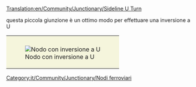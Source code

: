 [[Translation:en/Community/Junctionary/Sideline U Turn]]

{{it/Community/Junctionary/Nodi ferroviari}}
{{it/Community/Junctionary/Requisiti nodo|<!--1-->Molto economico
|<!-- 2 -->0
|<!-- 3 -->0
|<!-- 4 -->0
|<!-- 5 -->1
|<!-- 6 -->0
|<!-- 7 -->0
|<!-- 8 -->0
|<!-- 9 -->1
|<!-- 10 -->0
|<!-- 11 -->2
|<!-- 12 -->0
|<!-- 13 -->
|<!-- 14 -->I treni guasti bloccano un solo binario.
|<!-- 15 -->
'''Pro'''
* Economico e piccolo
* Nessuna curva stretta

'''Contro'''
* I treni più lunghi possono bloccare la linea principale mentre effettuano la svolta. Si può risolvere facendo la corsia di svolta più lunga (anche se avrà l'effetto collaterale di rendere la giunzione più ampia occupando più spazio).

<!-- 

Legenda numeri: 1 Costo; 2 Difficoltà di costruzione; 3 Tunnel; 4 Ponti; 5 Curve; 6 Dislivelli; 
7 Bivi; 8 Percorso diretto; 9 Percorsi naturali; 10 Stallo; 11 Rotatoria; 12 Segnale; 13 lasciare vuoto; 14 Guasti ; 15 Lista;

Per spiegazioni dettagliate sulla compilazione clicca sul titolo del template.
 -->
}}
questa piccola giunzione è un ottimo modo per effettuare una inversione a U

{|style="border: 0px; margin: 5px auto 25px auto;"
|style="padding: 10px 10px 5px; 10px; background-color: #F5F5DC;"|[[File:en/Community/Junctionary/Mainline u turn.png|center|frame|Nodo con inversione a U]]
|}

[[Category:it/Community/Junctionary/Nodi ferroviari]]